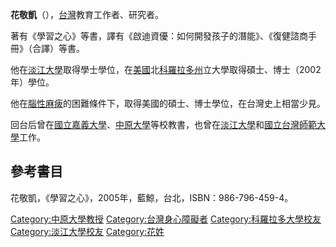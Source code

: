 '''花敬凱'''（{{bd|1971年||2007年|2月27日}}），[[台灣|台灣]]教育工作者、研究者。

著有《學習之心》等書，譯有《啟迪資優：如何開發孩子的潛能》、《復健諮商手冊》（合譯）等書。

他在[[淡江大學|淡江大學]]取得學士學位，在[[美國|美國]]北[[科羅拉多州|科羅拉多州]]立大學取得碩士、博士（2002年）學位。

他在[[腦性麻痺|腦性麻痺]]的困難條件下，取得美國的碩士、博士學位，在台灣史上相當少見。

回台后曾在[[國立嘉義大學|國立嘉義大學]]、[[中原大學|中原大學]]等校教書，也曾在[[淡江大學|淡江大學]]和[[國立台灣師範大學|國立台灣師範大學]]工作。

==參考書目==
花敬凱，《學習之心》，2005年，藍鯨，台北，ISBN：986-796-459-4。

[[Category:中原大學教授|Category:中原大學教授]]
[[Category:台灣身心障礙者|Category:台灣身心障礙者]]
[[Category:科羅拉多大學校友|Category:科羅拉多大學校友]]
[[Category:淡江大學校友|Category:淡江大學校友]]
[[Category:花姓|Category:花姓]]